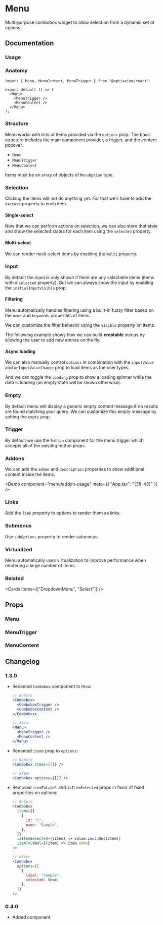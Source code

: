 
# Menu

Multi-purpose combobox widget to allow selection from a dynamic set of options.

<Links component="menu" />

## Documentation

### Usage

<Demo component="menu/usage" />

### Anatomy

```tsx
import { Menu, MenuContent, MenuTrigger } from "@optiaxiom/react";

export default () => (
  <Menu>
    <MenuTrigger />
    <MenuContent />
  </Menu>
);
```

### Structure

Menu works with lists of items provided via the `options` prop. The basic structure includes the main component provider, a trigger, and the content popover.

- `Menu`
- `MenuTrigger`
- `MenuContent`

Items must be an array of objects of `MenuOption` type.

<Demo component="menu/basic-usage" />

### Selection

Clicking the items will not do anything yet. For that we'll have to add the `execute` property to each item.

<Demo component="menu/content-usage" meta="{23}" />

#### Single-select

Now that we can perform actions on selection, we can also store that state and show the selected states for each item using the `selected` property.

<Demo component="menu/content-radio-usage" meta="{23}" />

#### Multi-select

We can render multi-select items by enabling the `multi` property.

<Demo component="menu/content-checkbox-usage" meta="{28}" />

### Input

By default the input is only shown if there are any selectable items (items with a `selected` property). But we can always show the input by enabling the `initialInputVisible` prop.

<Demo component="menu/input-usage" meta="/initialInputVisible/" />

#### Filtering

Menu automatically handles filtering using a built-in fuzzy filter based on the `name` and `keywords` properties of items.

We can customize the filter behavior using the `visible` property on items.

The following example shows how we can build **creatable** menus by allowing the user to add new entries on the fly.

<Demo component="menu/creatable-usage" />

#### Async loading

We can also manually control `options` in combination with the `inputValue` and `onInputValueChange` prop to load items as the user types.

And we can toggle the `loading` prop to show a loading spinner while the data is loading (an empty state will be shown otherwise).

<Demo component="menu/input-controlled-usage" meta="{55,56}" />

### Empty

By default menu will display a generic empty content message if no results are found matching your query. We can customize this empty message by setting the `empty` prop.

<Demo component="menu/empty-usage" meta="{41-43}" />

### Trigger

By default we use the `Button` component for the menu trigger which accepts all of the existing button props.

### Addons

We can add the `addon` and `description` properties to show additional content inside the items.

<Demo component="menu/addon-usage" meta={{ "App.tsx": "{38-43}" }} />

### Links

Add the `link` property to options to render them as links.

<Demo component="menu/link-usage" meta="{14}" />

### Submenus

Use `subOptions` property to render submenus.

<Demo component="menu/nested-usage" meta="{21-30}" />

### Virtualized

Menu automatically uses virtualization to improve performance when rendering a large number of items.

<Demo component="menu/virtualized-usage" meta="{36-38}" />

### Related

<Cards items={["DropdownMenu", "Select"]} />

## Props

### Menu

<PropsTable component="Menu" />

### MenuTrigger

<PropsTable component="MenuTrigger" />

### MenuContent

<PropsTable component="MenuContent" />

## Changelog

### 1.3.0

- Renamed `Combobox` component to `Menu`:

  ```jsx
  // Before
  <Combobox>
    <ComboboxTrigger />
    <ComboboxContent />
  </Combobox>

  // After
  <Menu>
    <MenuTrigger />
    <MenuContent />
  </Menu>
  ```

- Renamed `items` prop to `options`:

  ```jsx
  // Before
  <Combobox items={[]} />

  // After
  <Combobox options={[]} />
  ```

- Removed `itemToLabel` and `isItemSelected` props in favor of fixed properties on options:

  ```jsx
  // Before
  <Combobox
    items={[
      {
        id: "1",
        name: "Sample",
      },
    ]}
    isItemSelected={(item) => value.includes(item)}
    itemToLabel={(item) => item.name}
  />

  // After
  <Combobox
    options={[
      {
        label: "Sample",
        selected: true,
      },
    ]}
  />
  ```

### 0.4.0

- Added component
